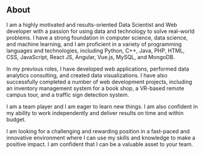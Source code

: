 ## About

> 
I am a highly motivated and results-oriented Data Scientist and Web developer with a passion for using data and technology to solve real-world problems. I have a strong foundation in computer science, data science, and machine learning, and I am proficient in a variety of programming languages and technologies, including Python, C++, Java, PHP, HTML, CSS, JavaScript, React JS, Angular, Vue.js, MySQL, and MongoDB.

In my previous roles, I have developed web applications, performed data analytics consulting, and created data visualizations. I have also successfully completed a number of web development projects, including an inventory management system for a book shop, a VR-based remote campus tour, and a traffic sign detection system.

I am a team player and I am eager to learn new things. I am also confident in my ability to work independently and deliver results on time and within budget.

I am looking for a challenging and rewarding position in a fast-paced and innovative environment where I can use my skills and knowledge to make a positive impact. I am confident that I can be a valuable asset to your team.